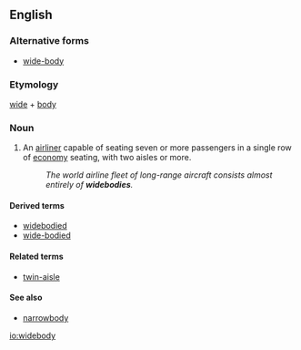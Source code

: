 {{also|wide-body}}
==English==
{{wikipedia}}

===Alternative forms===
* [[wide-body]]

===Etymology===
[[wide]] + [[body]]

===Noun===
{{en-noun|widebodies}}

# {{lb|en|aeronautics}} An [[airliner]] capable of seating seven or more passengers in a single row of [[economy]] seating, with two aisles or more.
#: ''The world airline fleet of long-range aircraft consists almost entirely of '''widebodies'''.''

====Derived terms====
* [[widebodied]]
* [[wide-bodied]]

====Related terms====
* [[twin-aisle]]

====See also====
* [[narrowbody]]

[[io:widebody]]